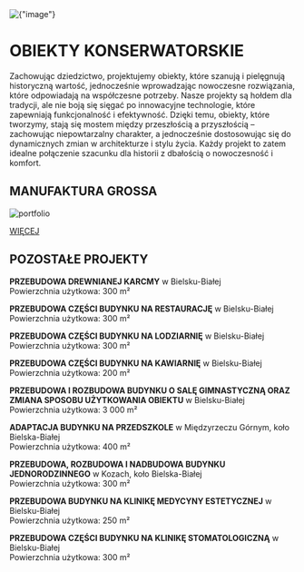 
<div
  style={{
    width: "100%",
    height: "200px",
    overflow: "hidden",
    display: "flex",
    alignItems: "center",
    justifyContent: "center",
    marginBottom: 40,
  }}
>
  <img
    alt={"image"}
    src={`/compressed/kon/14.jpg`}
    style={{
      width: "100%",
      minHeight: 200,
      objectFit: "cover",
    }}
  />
</div>

# OBIEKTY KONSERWATORSKIE

Zachowując dziedzictwo, projektujemy obiekty, które szanują i pielęgnują historyczną wartość, jednocześnie wprowadzając nowoczesne rozwiązania, które odpowiadają na współczesne potrzeby. Nasze projekty są hołdem dla tradycji, ale nie boją się sięgać po innowacyjne technologie, które zapewniają funkcjonalność i efektywność. Dzięki temu, obiekty, które tworzymy, stają się mostem między przeszłością a przyszłością – zachowując niepowtarzalny charakter, a jednocześnie dostosowując się do dynamicznych zmian w architekturze i stylu życia. Każdy projekt to zatem idealne połączenie szacunku dla historii z dbałością o nowoczesność i komfort.

## MANUFAKTURA GROSSA

<Zoom>
  <img alt="portfolio" src="/compressed/kon/1.jpg" />
</Zoom>

[WIĘCEJ](/projekty/konserwatorskie/grossa)

## POZOSTAŁE PROJEKTY

**PRZEBUDOWA DREWNIANEJ KARCMY** w Bielsku-Białej  
Powierzchnia użytkowa: 300 m²

**PRZEBUDOWA CZĘŚCI BUDYNKU NA RESTAURACJĘ** w Bielsku-Białej  
Powierzchnia użytkowa: 300 m²

**PRZEBUDOWA CZĘŚCI BUDYNKU NA LODZIARNIĘ** w Bielsku-Białej  
Powierzchnia użytkowa: 300 m²

**PRZEBUDOWA CZĘŚCI BUDYNKU NA KAWIARNIĘ** w Bielsku-Białej  
Powierzchnia użytkowa: 200 m²

**PRZEBUDOWA I ROZBUDOWA BUDYNKU O SALĘ GIMNASTYCZNĄ ORAZ ZMIANA SPOSOBU UŻYTKOWANIA OBIEKTU** w Bielsku-Białej  
Powierzchnia użytkowa: 3 000 m²

**ADAPTACJA BUDYNKU NA PRZEDSZKOLE** w Międzyrzeczu Górnym, koło Bielska-Białej  
Powierzchnia użytkowa: 400 m²

**PRZEBUDOWA, ROZBUDOWA I NADBUDOWA BUDYNKU JEDNORODZINNEGO** w Kozach, koło Bielska-Białej  
Powierzchnia użytkowa: 300 m²

**PRZEBUDOWA BUDYNKU NA KLINIKĘ MEDYCYNY ESTETYCZNEJ** w Bielsku-Białej  
Powierzchnia użytkowa: 250 m²

**PRZEBUDOWA CZĘŚCI BUDYNKU NA KLINIKĘ STOMATOLOGICZNĄ** w Bielsku-Białej  
Powierzchnia użytkowa: 300 m²
